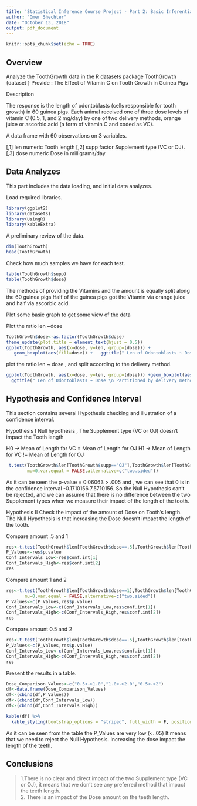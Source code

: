 ```yaml
---
title: 'Statistical Inference Course Project - Part 2: Basic Inferential Data Analysis Instructions'
author: "Omer Shechter"
date: "October 13, 2018"
output: pdf_document
---
```


```r
knitr::opts_chunk$set(echo = TRUE)
```

## Overview

Analyze the ToothGrowth data in the R datasets package
ToothGrowth {dataset } Provide :
The Effect of Vitamin C on Tooth Growth in Guinea Pigs

Description

The response is the length of odontoblasts (cells responsible for tooth growth) in 60 guinea pigs.
Each animal received one of three dose levels of vitamin C (0.5, 1, and 2 mg/day) by one of two delivery methods, orange juice or ascorbic acid (a form of vitamin C and coded as VC).

A data frame with 60 observations on 3 variables.

[,1]     len     numeric     Tooth length
[,2]     supp     factor     Supplement type (VC or OJ).
[,3]     dose     numeric    Dose in milligrams/day

## Data Analyzes 
This part includes the data loading, and initial data analyzes.

Load required  libraries.
```r
library(ggplot2)
library(datasets)
library(UsingR)
library(kableExtra)
```

A preliminary review of the data.
```r
dim(ToothGrowth)
head(ToothGrowth)

```

Check how much samples we have for each test.
```r
table(ToothGrowth$supp)
table(ToothGrowth$dose)
```
The methods of providing the Vitamins and the amount is equally split along the 60 guinea pigs 
Half of the guinea pigs got the Vitamin via orange juice and half via ascorbic acid.


Plot some basic graph to get some view of the data 

Plot the ratio len ~dose
```r
ToothGrowth$dose<-as.factor(ToothGrowth$dose)
theme_update(plot.title = element_text(hjust = 0.5))
ggplot(ToothGrowth, aes(x=dose, y=len, group=(dose))) + 
   geom_boxplot(aes(fill=dose)) +   ggtitle(" Len of Odontoblasts ~ Dose")
```



plot the ratio len ~ dose , and split according to the delivery method.
```r

ggplot(ToothGrowth, aes(x=dose, y=len, group=(dose))) +geom_boxplot(aes(fill=dose)) +
  ggtitle(" Len of Odontoblasts ~ Dose \n Partitioned by delivery methods ")   + facet_grid(. ~ supp)
```

## Hypothesis and Confidence Interval
This section contains several Hypothesis checking and illustration of a confidence interval.


Hypothesis I 
Null hypothesis , The Supplement type (VC or OJ) doesn't impact the Tooth length

H0 -> Mean of Length for VC = Mean of Length for OJ
H1 -> Mean of Length for VC !=  Mean of Length for OJ

```r
 t.test(ToothGrowth$len[ToothGrowth$supp=="OJ"],ToothGrowth$len[ToothGrowth$supp=="VC"],
        mu=0,var.equal = FALSE,alternative=c("two.sided"))
```

As it can be seen the p-value = 0.06063 > .005 and ,  we can see that 0 is in the confidence interval -0.1710156  7.5710156.
So the Null Hypothesis can't be rejected, 
and we can assume that there is no difference between the two Supplement types when we measure their impact of the length of the tooth.


Hypothesis II 
Check the impact of the amount of Dose on Tooth's length.
The Null Hypothesis is that increasing the Dose doesn't impact the 
length of the tooth.




Compare amount .5 and 1 
```r
res<-t.test(ToothGrowth$len[ToothGrowth$dose==.5],ToothGrowth$len[ToothGrowth$dose==1],mu=0,var.equal = FALSE,alternative=c("two.sided"))
P_Values<-res$p.value
Conf_Intervals_Low<-res$conf.int[1]
Conf_Intervals_High<-res$conf.int[2]
res
```

Compare amount 1 and 2 
```r
res<-t.test(ToothGrowth$len[ToothGrowth$dose==1],ToothGrowth$len[ToothGrowth$dose==2],
       mu=0,var.equal = FALSE,alternative=c("two.sided"))
P_Values<-c(P_Values,res$p.value)
Conf_Intervals_Low<-c(Conf_Intervals_Low,res$conf.int[1])
Conf_Intervals_High<-c(Conf_Intervals_High,res$conf.int[2])
res

```

Compare amount 0.5 and 2 
```r
res<-t.test(ToothGrowth$len[ToothGrowth$dose==.5],ToothGrowth$len[ToothGrowth$dose==2],mu=0,var.equal = FALSE,alternative=c("two.sided"))
P_Values<-c(P_Values,res$p.value)
Conf_Intervals_Low<-c(Conf_Intervals_Low,res$conf.int[1])
Conf_Intervals_High<-c(Conf_Intervals_High,res$conf.int[2])
res
```

Present the results in a table.
```r
Dose_Comparison_Values<-c("0.5<->1.0","1.0<->2.0","0.5<->2")
df<-data.frame(Dose_Comparison_Values)
df<-(cbind(df,P_Values))
df<-(cbind(df,Conf_Intervals_Low))
df<-(cbind(df,Conf_Intervals_High))

kable(df) %>%
  kable_styling(bootstrap_options = "striped", full_width = F, position = "left")
```

As it can be seen from the table the P_Values are very low (<..05)
It means that we need to reject the Null Hypothesis. 
Increasing the dose impact the length of the teeth.

## Conclusions

>1.There is no clear and direct impact of the two Supplement type (VC or OJ), 
>it means that we don't see any preferred method that impact the teeth length.           
>2. There is an impact of the Dose amount on the teeth length. 